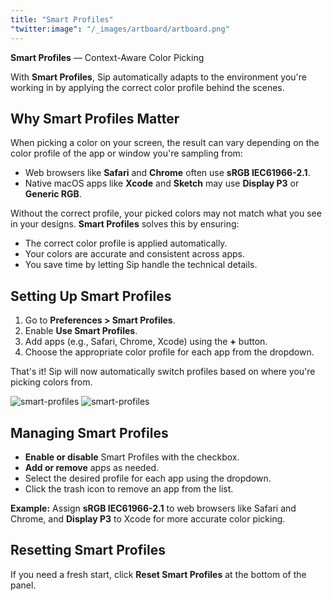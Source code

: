 ```yaml
---
title: "Smart Profiles"
"twitter:image": "/_images/artboard/artboard.png"
---
```


**Smart Profiles** — Context-Aware Color Picking

With **Smart Profiles**, Sip automatically adapts to the environment you're working in by applying the correct color profile behind the scenes.

## Why Smart Profiles Matter

When picking a color on your screen, the result can vary depending on the color profile of the app or window you're sampling from:

- Web browsers like **Safari** and **Chrome** often use **sRGB IEC61966-2.1**.
- Native macOS apps like **Xcode** and **Sketch** may use **Display P3** or **Generic RGB**.

Without the correct profile, your picked colors may not match what you see in your designs. **Smart Profiles** solves this by ensuring:

- The correct color profile is applied automatically.
- Your colors are accurate and consistent across apps.
- You save time by letting Sip handle the technical details.

## Setting Up Smart Profiles

1. Go to **Preferences > Smart Profiles**.
2. Enable **Use Smart Profiles**.
3. Add apps (e.g., Safari, Chrome, Xcode) using the **+** button.
4. Choose the appropriate color profile for each app from the dropdown.

That's it! Sip will now automatically switch profiles based on where you're picking colors from.

<img
	className="block dark:hidden rounded-lg"
	src="/_images/pages/smart-profiles/smart-profiles-light@2x.png"
	alt="smart-profiles"
/>
<img
	className="hidden dark:block rounded-lg"
	src="/_images/pages/smart-profiles/smart-profiles-dark@2x.png"
	alt="smart-profiles"
/>

## Managing Smart Profiles

- **Enable or disable** Smart Profiles with the checkbox.
- **Add or remove** apps as needed.
- Select the desired profile for each app using the dropdown.
- Click the trash icon to remove an app from the list.

<Tip>
	<b>Example:</b> Assign <b>sRGB IEC61966-2.1</b> to web browsers like Safari
	and Chrome, and <b>Display P3</b> to Xcode for more accurate color picking.
</Tip>

## Resetting Smart Profiles

If you need a fresh start, click **Reset Smart Profiles** at the bottom of the panel.
